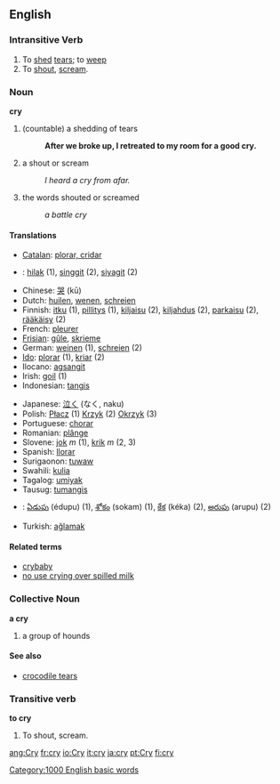 ==English==

{{rank|individual|girls|wall|809|cry|step|turning|village}}

=== Intransitive Verb ===
{{en-verb|cry|cries|crying|cried}}

# To [[shed]] [[tears]]; to [[weep]]
# To [[shout]], [[scream]].

===Noun===
'''cry'''
#(countable) a shedding of tears 
#:'''After we broke up, I retreated to my room for a good cry.'''
#a shout or scream
#:''I heard a cry from afar.''
#the words shouted or screamed
#:''a battle cry''

==== Translations ====
{{top}}
*[[Catalan]]: [[plorar, cridar]]
*{{ceb}}: [[hilak]] (1), [[singgit]] (2), [[siyagit]] (2)
*Chinese: [[哭]] (k&#363;)
*Dutch: [[huilen]], [[wenen]], [[schreien]]
*Finnish: [[itku]] (1), [[pillitys]] (1), [[kiljaisu]] (2), [[kiljahdus]] (2), [[parkaisu]] (2), [[rääkäisy]] (2)
*French: [[pleurer]]
*[[Frisian]]: [[gûle]], [[skrieme]]
*German: [[weinen]] (1), [[schreien]] (2)
*[[Ido]]: [[plorar]] (1), [[kriar]] (2)
*Ilocano: [[agsangit]]
*Irish: [[goil]] (1)
*Indonesian: [[tangis]]
{{mid}}
*Japanese: [[泣く]] (なく, naku)
*Polish: [[Płacz]] (1) [[Krzyk]] (2) [[Okrzyk]] (3)
*Portuguese: [[chorar]]
*Romanian: [[plânge]]
*Slovene: [[jok]] ''m'' (1), [[krik]] ''m'' (2, 3)
*Spanish: [[llorar]]
*Surigaonon: [[tuwaw]]
*Swahili: [[kulia]]
*Tagalog: [[umiyak]]
*Tausug: [[tumangis]]
*{{te}}: [[ఏడుపు]] (édupu) (1), [[శోకం]] (sokam) (1), [[కేక]] (kéka) (2), [[అరుపు]] (arupu) (2)
*Turkish: [[ağlamak]]
{{bottom}}

==== Related terms ====
*[[crybaby]]
*[[no use crying over spilled milk]]

=== Collective Noun ===
'''a cry'''

# a group of hounds

==== See also ====
*[[crocodile tears]]

=== Transitive verb ===
'''to cry'''

# To shout, scream.

[[Category:1000 English basic words]]

[[ang:Cry]]
[[fr:cry]]
[[io:Cry]]
[[it:cry]]
[[ja:cry]]
[[pt:Cry]]
[[fi:cry]]